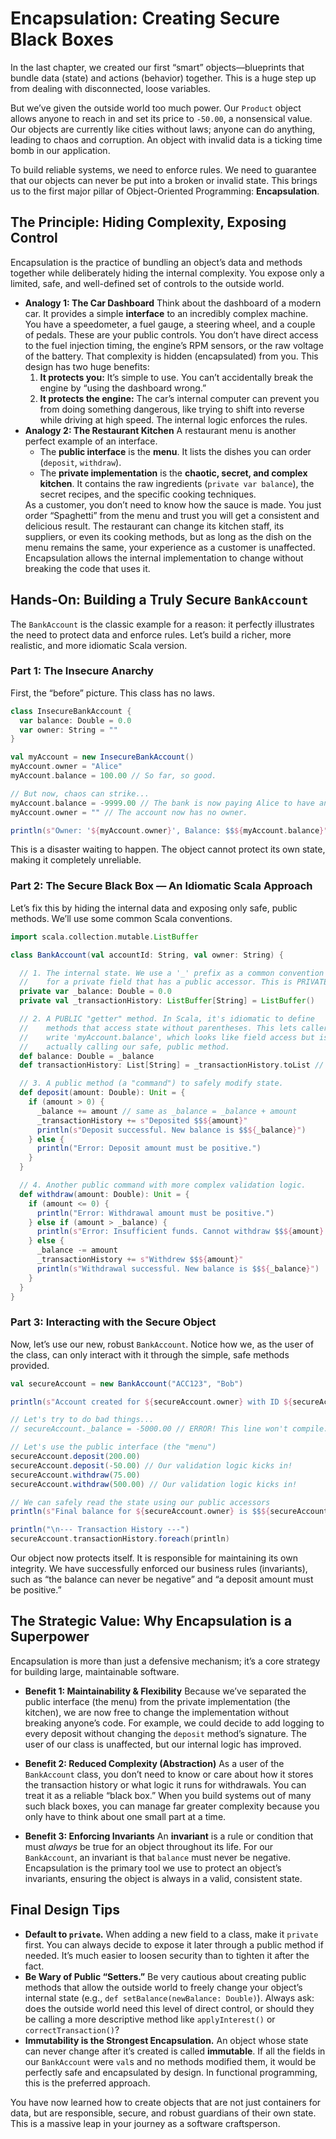 # Encapsulation: Creating Secure Black Boxes

In the last chapter, we created our first "smart" objects—blueprints that bundle data (state) and actions (behavior) together. This is a huge step up from dealing with disconnected, loose variables.

But we've given the outside world too much power. Our `Product` object allows anyone to reach in and set its price to `-50.00`, a nonsensical value. Our objects are currently like cities without laws; anyone can do anything, leading to chaos and corruption. An object with invalid data is a ticking time bomb in our application.

To build reliable systems, we need to enforce rules. We need to guarantee that our objects can never be put into a broken or invalid state. This brings us to the first major pillar of Object-Oriented Programming: **Encapsulation**.

## The Principle: Hiding Complexity, Exposing Control

Encapsulation is the practice of bundling an object's data and methods together while deliberately hiding the internal complexity. You expose only a limited, safe, and well-defined set of controls to the outside world.

* **Analogy 1: The Car Dashboard**
    Think about the dashboard of a modern car. It provides a simple **interface** to an incredibly complex machine. You have a speedometer, a fuel gauge, a steering wheel, and a couple of pedals. These are your public controls. You don't have direct access to the fuel injection timing, the engine's RPM sensors, or the raw voltage of the battery. That complexity is hidden (encapsulated) from you. This design has two huge benefits:
    1.  **It protects you:** It's simple to use. You can't accidentally break the engine by "using the dashboard wrong."
    2.  **It protects the engine:** The car's internal computer can prevent you from doing something dangerous, like trying to shift into reverse while driving at high speed. The internal logic enforces the rules.

* **Analogy 2: The Restaurant Kitchen**
    A restaurant menu is another perfect example of an interface.
    * The **public interface** is the **menu**. It lists the dishes you can order (`deposit`, `withdraw`).
    * The **private implementation** is the **chaotic, secret, and complex kitchen**. It contains the raw ingredients (`private var balance`), the secret recipes, and the specific cooking techniques.

    As a customer, you don't need to know how the sauce is made. You just order "Spaghetti" from the menu and trust you will get a consistent and delicious result. The restaurant can change its kitchen staff, its suppliers, or even its cooking methods, but as long as the dish on the menu remains the same, your experience as a customer is unaffected. Encapsulation allows the internal implementation to change without breaking the code that uses it.

## Hands-On: Building a Truly Secure `BankAccount`

The `BankAccount` is the classic example for a reason: it perfectly illustrates the need to protect data and enforce rules. Let's build a richer, more realistic, and more idiomatic Scala version.

### Part 1: The Insecure Anarchy

First, the "before" picture. This class has no laws.

```scala
class InsecureBankAccount {
  var balance: Double = 0.0
  var owner: String = ""
}

val myAccount = new InsecureBankAccount()
myAccount.owner = "Alice"
myAccount.balance = 100.00 // So far, so good.

// But now, chaos can strike...
myAccount.balance = -9999.00 // The bank is now paying Alice to have an account?
myAccount.owner = "" // The account now has no owner.

println(s"Owner: '${myAccount.owner}', Balance: $$${myAccount.balance}")
```
This is a disaster waiting to happen. The object cannot protect its own state, making it completely unreliable.

### Part 2: The Secure Black Box — An Idiomatic Scala Approach

Let's fix this by hiding the internal data and exposing only safe, public methods. We'll use some common Scala conventions.

```scala
import scala.collection.mutable.ListBuffer

class BankAccount(val accountId: String, val owner: String) {

  // 1. The internal state. We use a '_' prefix as a common convention
  //    for a private field that has a public accessor. This is PRIVATE.
  private var _balance: Double = 0.0
  private val _transactionHistory: ListBuffer[String] = ListBuffer()

  // 2. A PUBLIC "getter" method. In Scala, it's idiomatic to define
  //    methods that access state without parentheses. This lets callers
  //    write 'myAccount.balance', which looks like field access but is
  //    actually calling our safe, public method.
  def balance: Double = _balance
  def transactionHistory: List[String] = _transactionHistory.toList // Return an immutable copy

  // 3. A public method (a "command") to safely modify state.
  def deposit(amount: Double): Unit = {
    if (amount > 0) {
      _balance += amount // same as _balance = _balance + amount
      _transactionHistory += s"Deposited $$${amount}"
      println(s"Deposit successful. New balance is $$${_balance}")
    } else {
      println("Error: Deposit amount must be positive.")
    }
  }

  // 4. Another public command with more complex validation logic.
  def withdraw(amount: Double): Unit = {
    if (amount <= 0) {
      println("Error: Withdrawal amount must be positive.")
    } else if (amount > _balance) {
      println(s"Error: Insufficient funds. Cannot withdraw $$${amount} from balance of $$${_balance}.")
    } else {
      _balance -= amount
      _transactionHistory += s"Withdrew $$${amount}"
      println(s"Withdrawal successful. New balance is $$${_balance}")
    }
  }
}
```

### Part 3: Interacting with the Secure Object

Now, let's use our new, robust `BankAccount`. Notice how we, as the user of the class, can only interact with it through the simple, safe methods provided.

```scala
val secureAccount = new BankAccount("ACC123", "Bob")

println(s"Account created for ${secureAccount.owner} with ID ${secureAccount.accountId}")

// Let's try to do bad things...
// secureAccount._balance = -5000.00 // ERROR! This line won't compile. '_balance' is private.

// Let's use the public interface (the "menu")
secureAccount.deposit(200.00)
secureAccount.deposit(-50.00) // Our validation logic kicks in!
secureAccount.withdraw(75.00)
secureAccount.withdraw(500.00) // Our validation logic kicks in!

// We can safely read the state using our public accessors
println(s"Final balance for ${secureAccount.owner} is $$${secureAccount.balance}")

println("\n--- Transaction History ---")
secureAccount.transactionHistory.foreach(println)
```
Our object now protects itself. It is responsible for maintaining its own integrity. We have successfully enforced our business rules (invariants), such as "the balance can never be negative" and "a deposit amount must be positive."

## The Strategic Value: Why Encapsulation is a Superpower

Encapsulation is more than just a defensive mechanism; it's a core strategy for building large, maintainable software.

* **Benefit 1: Maintainability & Flexibility**
    Because we've separated the public interface (the menu) from the private implementation (the kitchen), we are now free to change the implementation without breaking anyone's code. For example, we could decide to add logging to every deposit without changing the `deposit` method's signature. The user of our class is unaffected, but our internal logic has improved.

* **Benefit 2: Reduced Complexity (Abstraction)**
    As a user of the `BankAccount` class, you don't need to know or care about how it stores the transaction history or what logic it runs for withdrawals. You can treat it as a reliable "black box." When you build systems out of many such black boxes, you can manage far greater complexity because you only have to think about one small part at a time.

* **Benefit 3: Enforcing Invariants**
    An **invariant** is a rule or condition that must *always* be true for an object throughout its life. For our `BankAccount`, an invariant is that `balance` must never be negative. Encapsulation is the primary tool we use to protect an object's invariants, ensuring the object is always in a valid, consistent state.

## Final Design Tips

* **Default to `private`.** When adding a new field to a class, make it `private` first. You can always decide to expose it later through a public method if needed. It's much easier to loosen security than to tighten it after the fact.
* **Be Wary of Public "Setters."** Be very cautious about creating public methods that allow the outside world to freely change your object's internal state (e.g., `def setBalance(newBalance: Double)`). Always ask: does the outside world need this level of direct control, or should they be calling a more descriptive method like `applyInterest()` or `correctTransaction()`?
* **Immutability is the Strongest Encapsulation.** An object whose state can never change after it's created is called **immutable**. If all the fields in our `BankAccount` were `val`s and no methods modified them, it would be perfectly safe and encapsulated by design. In functional programming, this is the preferred approach.

You have now learned how to create objects that are not just containers for data, but are responsible, secure, and robust guardians of their own state. This is a massive leap in your journey as a software craftsperson.